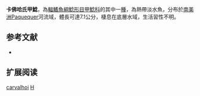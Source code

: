 {{Speciesbox
| name = 卡佛哈氏甲鯰
| image = 
| image_width = 250px
| image_caption = 
| status = NE
| status_system = IUCN3.1
| genus = Harttia
| species = carvalhoi
| authority = [[Miranda_Ribeiro|Miranda Ribeiro]], 1939
| synonyms = 
}}

'''卡佛哈氏甲鯰'''，為[[輻鰭魚綱|輻鰭魚綱]][[鯰形目|鯰形目]][[甲鯰科|甲鯰科]]的其中一[[種|種]]，為熱帶淡水魚，分布於[[南美洲|南美洲]]Paquequer河流域，體長可達7.1公分，棲息在底層水域，生活習性不明。
==参考文献==
*{{FishBase_species|genus=Harttia|species=carvalhoi|year=2014|month=11}}

== 扩展阅读 ==
{{refbegin}}
{{wikispecies-inline|Harttia carvalhoi|卡佛哈氏甲鯰}}
{{refend}}
{{Taxonbar|from=Q3760559}}

[[Category:哈氏甲鯰屬|carvalhoi]]
[[Category:1939年描述的魚類|H]]